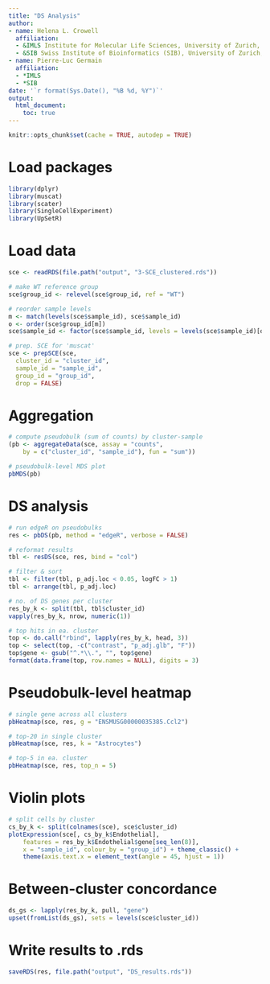 ```yaml
---
title: "DS Analysis"
author: 
- name: Helena L. Crowell
  affiliation:
  - &IMLS Institute for Molecular Life Sciences, University of Zurich, Switzerland
  - &SIB Swiss Institute of Bioinformatics (SIB), University of Zurich, Switzerland  
- name: Pierre-Luc Germain
  affiliation: 
  - *IMLS
  - *SIB
date: '`r format(Sys.Date(), "%B %d, %Y")`'
output:
  html_document:
    toc: true
---
```


```r
knitr::opts_chunk$set(cache = TRUE, autodep = TRUE)
```

# Load packages

```r
library(dplyr)
library(muscat)
library(scater)
library(SingleCellExperiment)
library(UpSetR)
```

# Load data

```r
sce <- readRDS(file.path("output", "3-SCE_clustered.rds"))

# make WT reference group
sce$group_id <- relevel(sce$group_id, ref = "WT")

# reorder sample levels
m <- match(levels(sce$sample_id), sce$sample_id)
o <- order(sce$group_id[m])
sce$sample_id <- factor(sce$sample_id, levels = levels(sce$sample_id)[o])

# prep. SCE for 'muscat'
sce <- prepSCE(sce,
  cluster_id = "cluster_id",
  sample_id = "sample_id",
  group_id = "group_id",
  drop = FALSE)
```

# Aggregation

```r
# compute pseudobulk (sum of counts) by cluster-sample
(pb <- aggregateData(sce, assay = "counts", 
    by = c("cluster_id", "sample_id"), fun = "sum"))

# pseudobulk-level MDS plot
pbMDS(pb)
```

# DS analysis

```r
# run edgeR on pseudobulks
res <- pbDS(pb, method = "edgeR", verbose = FALSE)

# reformat results
tbl <- resDS(sce, res, bind = "col")

# filter & sort
tbl <- filter(tbl, p_adj.loc < 0.05, logFC > 1)
tbl <- arrange(tbl, p_adj.loc)

# no. of DS genes per cluster
res_by_k <- split(tbl, tbl$cluster_id)
vapply(res_by_k, nrow, numeric(1))

# top hits in ea. cluster
top <- do.call("rbind", lapply(res_by_k, head, 3))
top <- select(top, -c("contrast", "p_adj.glb", "F"))
top$gene <- gsub("^.*\\.", "", top$gene)
format(data.frame(top, row.names = NULL), digits = 3)
```

# Pseudobulk-level heatmap

```r
# single gene across all clusters
pbHeatmap(sce, res, g = "ENSMUSG00000035385.Ccl2")

# top-20 in single cluster
pbHeatmap(sce, res, k = "Astrocytes")

# top-5 in ea. cluster
pbHeatmap(sce, res, top_n = 5)
```

# Violin plots

```r
# split cells by cluster
cs_by_k <- split(colnames(sce), sce$cluster_id)
plotExpression(sce[, cs_by_k$Endothelial], 
    features = res_by_k$Endothelial$gene[seq_len(8)],
    x = "sample_id", colour_by = "group_id") + theme_classic() + 
    theme(axis.text.x = element_text(angle = 45, hjust = 1))
```

# Between-cluster concordance

```r
ds_gs <- lapply(res_by_k, pull, "gene")
upset(fromList(ds_gs), sets = levels(sce$cluster_id))
```


# Write results to .rds

```r
saveRDS(res, file.path("output", "DS_results.rds"))
```